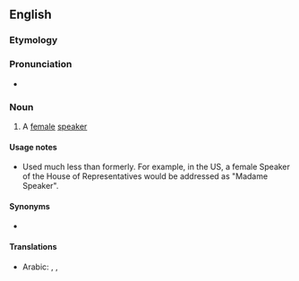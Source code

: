 ==English==

===Etymology===
{{suffix|en|speaker|ess}}

===Pronunciation===
* {{IPA|en|/ˈspiːkəɹəs/}}

===Noun===
{{en-noun}}

# A [[female]] [[speaker]] {{gloss|all human senses}}

====Usage notes====
* Used much less than formerly. For example, in the US, a female Speaker of the House of Representatives would be addressed as "Madame Speaker".

====Synonyms====
* {{l|en|speakerine}} {{q|dated}}

====Translations====
{{trans-top}}
* Arabic: {{t|ar|خَطِيبَة|f}}, {{t|ar|مُتَكَلِّمَة|f}}, {{t|ar|مُحَدِّثَة|f}}
{{trans-mid}}
{{trans-bottom}}
